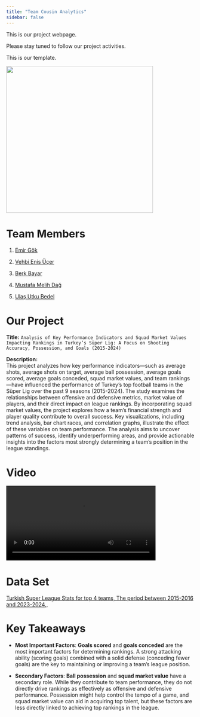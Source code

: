 ```yaml
---
title: "Team Cousin Analytics"
sidebar: false 
---
```


This is our project webpage.

Please stay tuned to follow our project activities.

This is our template.

![](images/a789f455-b8a9-4d6b-8f27-dac9e673fc0c.webp){width="393"}

# Team Members

1.  [Emir Gök](https://emu-hacettepe-analytics.github.io/emu430-fall2024-emirrgok/)

2.  [Vehbi Enis Üçer](https://emu-hacettepe-analytics.github.io/emu430-fall2024-enisucer/)

3.  [Berk Bayar](https://emu-hacettepe-analytics.github.io/emu430-fall2024-berkbyr/)

4.  [Mustafa Melih Dağ](https://emu-hacettepe-analytics.github.io/emu430-fall2024-melihdag1/)

5.  [Ulaş Utku Bedel](https://emu-hacettepe-analytics.github.io/emu430-fall2024-ulasutkubedel)

# Our Project

**Title:** `Analysis of Key Performance Indicators and Squad Market Values Impacting Rankings in Turkey’s Süper Lig: A Focus on Shooting Accuracy, Possession, and Goals (2015-2024)`

**Description:**\
This project analyzes how key performance indicators—such as average shots, average shots on target, average ball possession, average goals scored, average goals conceded, squad market values, and team rankings—have influenced the performance of Turkey's top football teams in the Süper Lig over the past 9 seasons (2015-2024). The study examines the relationships between offensive and defensive metrics, market value of players, and their direct impact on league rankings. By incorporating squad market values, the project explores how a team's financial strength and player quality contribute to overall success. Key visualizations, including trend analysis, bar chart races, and correlation graphs, illustrate the effect of these variables on team performance. The analysis aims to uncover patterns of success, identify underperforming areas, and provide actionable insights into the factors most strongly determining a team’s position in the league standings.

# Video

<video controls width="400">

<source src="video.mp4" type="video/mp4">

</video>

# Data Set

[Turkish Super League Stats for top 4 teams, The period between 2015-2016 and 2023-2024](./superligstats.xlsx),,

# Key Takeaways

-   **Most Important Factors**: **Goals scored** and **goals conceded** are the most important factors for determining rankings. A strong attacking ability (scoring goals) combined with a solid defense (conceding fewer goals) are the key to maintaining or improving a team’s league position.

-   **Secondary Factors**: **Ball possession** and **squad market value** have a secondary role. While they contribute to team performance, they do not directly drive rankings as effectively as offensive and defensive performance. Possession might help control the tempo of a game, and squad market value can aid in acquiring top talent, but these factors are less directly linked to achieving top rankings in the league.
